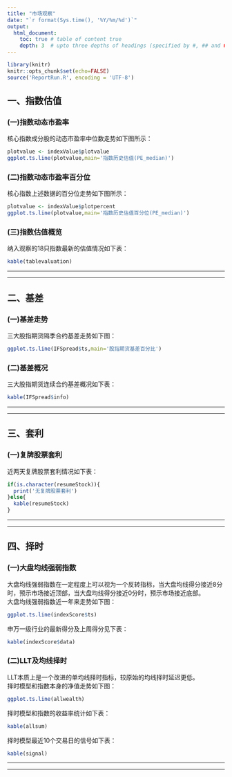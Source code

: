 ```yaml
---
title: "市场观察"
date: "`r format(Sys.time(), '%Y/%m/%d')`"
output: 
  html_document:
    toc: true # table of content true
    depth: 3  # upto three depths of headings (specified by #, ## and ###)
---
```


```r
library(knitr)
knitr::opts_chunk$set(echo=FALSE)
source('ReportRun.R', encoding = 'UTF-8')
```


## 一、指数估值
### (一)指数动态市盈率
核心指数成分股的动态市盈率中位数走势如下图所示：

```r
plotvalue <- indexValue$plotvalue
ggplot.ts.line(plotvalue,main='指数历史估值(PE_median)')
```

### (二)指数动态市盈率百分位
核心指数上述数据的百分位走势如下图所示：

```r
plotvalue <- indexValue$plotpercent
ggplot.ts.line(plotvalue,main='指数历史估值百分位(PE_median)')
```

### (三)指数估值概览
纳入观察的18只指数最新的估值情况如下表：
   
```r
kable(tablevaluation)
```


**************************************************************************
    
    
**************************************************************************

## 二、基差
### (一)基差走势
三大股指期货隔季合约基差走势如下图：
   
```r
ggplot.ts.line(IFSpread$ts,main='股指期货基差百分比')
```
  
### (二)基差概况
三大股指期货连续合约基差概况如下表：
    
```r
kable(IFSpread$info)
```


**************************************************************************
    
    
**************************************************************************

## 三、套利
### (一)复牌股票套利
近两天复牌股票套利情况如下表：
    
```r
if(is.character(resumeStock)){
  print('无复牌股票套利')
}else{
  kable(resumeStock)
}

```


**************************************************************************
    
    
**************************************************************************

## 四、择时
   
### (一)大盘均线强弱指数
大盘均线强弱指数在一定程度上可以视为一个反转指标，当大盘均线得分接近8分时，预示市场接近顶部，当大盘均线得分接近0分时，预示市场接近底部。    
大盘均线强弱指数近一年来走势如下图： 
    
```r
ggplot.ts.line(indexScore$ts)
```   
   
申万一级行业的最新得分及上周得分见下表：   
   
```r
kable(indexScore$data)
```      
   

### (二)LLT及均线择时
LLT本质上是一个改进的单均线择时指标，较原始的均线择时延迟更低。   
择时模型和指数本身的净值走势如下图：

```r
ggplot.ts.line(allwealth)
```
   
   
择时模型和指数的收益率统计如下表：
    
```r
kable(allsum)
```

   
择时模型最近10个交易日的信号如下表：

```r
kable(signal)
```  
   
**************************************************************************
    
    
**************************************************************************



